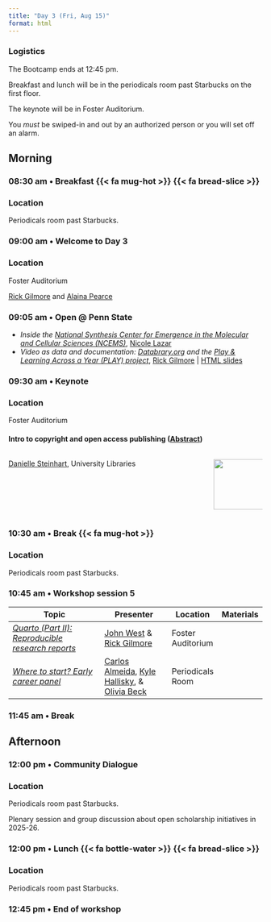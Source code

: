 ```yaml
---
title: "Day 3 (Fri, Aug 15)"
format: html
---
```


::: {.callout-important}
### Logistics
The Bootcamp ends at 12:45 pm.

Breakfast and lunch will be in the periodicals room past Starbucks on the first floor.

The keynote will be in Foster Auditorium.

You *must* be swiped-in and out by an authorized person or you will set off an alarm.
:::

## Morning {- #day_3_am}

### 08:30 am • Breakfast {{< fa mug-hot >}} {{< fa bread-slice >}} {-}

::: {.callout-important}
### Location

Periodicals room past Starbucks.
:::

### 09:00 am • Welcome to Day 3 {-}

::: {.callout-important}
### Location

Foster Auditorium
:::

[Rick Gilmore](directors.qmd#rick-gilmore) and [Alaina Pearce](directors.qmd#alaina-pearce)

### 09:05 am • Open @ Penn State

- *Inside the [National Synthesis Center for Emergence in the Molecular and Cellular Sciences (NCEMS)](https://ncems.psu.edu)*, [Nicole Lazar](program-committee.qmd#nicole-lazar)
- *Video as data and documentation: [Databrary.org](https://databrary.org) and the [Play & Learning Across a Year (PLAY) project](https://play-project.org)*, [Rick Gilmore](directors.qmd#rick-gilmore) | [HTML slides](https://gilmore-lab.github.io/2025-08-15-video-as-data)

### 09:30 am • Keynote {-}

::: {.callout-important}
### Location

Foster Auditorium
:::

#### Intro to copyright and open access publishing ([Abstract](sessions.qmd#intro-to-copyright-and-open-access-publishing))

:::: {.columns}
::: {.column width=80%}
[Danielle Steinhart](presenters.qmd#danielle-steinhart), University Libraries
:::
::: {.column width=20%}
![](include/img/steinhart-danielle.jpg){width=100px height=100px}
:::
::::


### 10:30 am • Break {{< fa mug-hot >}} {-}

::: {.callout-important}
### Location

Periodicals room past Starbucks.
:::

### 10:45 am • Workshop session 5 {- #day_3_am_session_5}

| Topic | Presenter | Location | Materials |
|--------------|----------|-------|------|
| [*Quarto (Part II): Reproducible research reports*](sessions.qmd#quarto-part-ii-reproducible-research-reports) |  [John West](program-committee.qmd#john-west) & [Rick Gilmore](directors.qmd#rick-gilmore) | Foster Auditorium |  
| [*Where to start? Early career panel*](sessions.qmd#where-to-start-open-science-for-early-career-researchers) | [Carlos Almeida](program-committee.qmd#carlos-freitas-almeida), [Kyle Hallisky](presenters.qmd#kyle-hallisky), & [Olivia Beck](presenters.qmd#olivia-beck) | Periodicals Room | 

### 11:45 am • Break {-}

## Afternoon {- #day_3_pm}

### 12:00 pm • Community Dialogue {-}

::: {.callout-important}
### Location

Periodicals room past Starbucks.
:::

Plenary session and group discussion about open scholarship initiatives in 2025-26.

### 12:00 pm • Lunch {{< fa bottle-water >}} {{< fa bread-slice >}} {-}

::: {.callout-important}
### Location

Periodicals room past Starbucks.
:::

### 12:45 pm • End of workshop {-}
